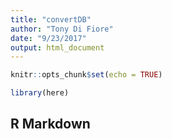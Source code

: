 ```yaml
---
title: "convertDB"
author: "Tony Di Fiore"
date: "9/23/2017"
output: html_document
---
```


```r
knitr::opts_chunk$set(echo = TRUE)
```

``` r
library(here)
```


## R Markdown

